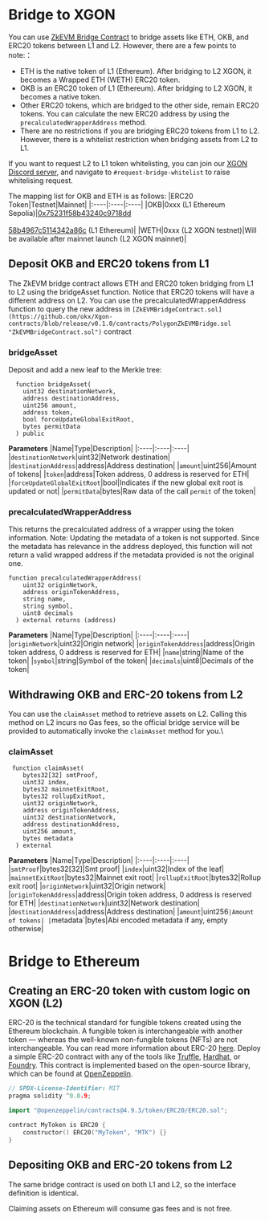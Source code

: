 # Bridge to XGON
You can use [ZkEVM Bridge Contract](https://github.com/okx/Xgon-contracts/blob/release/v0.1.0/contracts/PolygonZkEVMBridge.sol "ZkEVM Bridge Contract") to bridge assets like ETH, OKB, and ERC20 tokens between L1 and L2. However, there are a few points to note:：
- ETH is the native token of L1 (Ethereum). After bridging to L2 XGON, it becomes a Wrapped ETH (WETH) ERC20 token.
- OKB is an ERC20 token of L1 (Ethereum). After bridging to L2 XGON, it becomes a native token.
- Other ERC20 tokens, which are bridged to the other side, remain ERC20 tokens. You can calculate the new ERC20 address by using the `precalculatedWrapperAddress` method.
- There are no restrictions if you are bridging ERC20 tokens from L1 to L2. However, there is a whitelist restriction when bridging assets from L2 to L1. 

<Tip title="Note">If you want to request L2 to L1 token whitelisting, you can join our [XGON Discord server](https://discord.gg/xgon "XGON Discord server"), and navigate to `#request-bridge-whitelist` to raise whitelising request.</Tip>

The mapping list for OKB and ETH is as follows:
|ERC20 Token|Testnet|Mainnet|
|:----|:----|:----|
|OKB|0xxx (L1 Ethereum Sepolia)|[0x75231f58b43240c9718dd<br></br>58b4967c5114342a86c](https://etherscan.io/address/0x75231f58b43240c9718dd58b4967c5114342a86c "0x75231f58b43240c9718dd58b4967c5114342a86c") (L1 Ethereum)|
|WETH|0xxx (L2 XGON testnet)|Will be available after mainnet launch (L2 XGON mainnet)|

## Deposit OKB and ERC20 tokens from L1
The ZkEVM bridge contract allows ETH and ERC20 token bridging from L1 to L2 using the bridgeAsset function. Notice that ERC20 tokens will have a different address on L2. You can use the precalculatedWrapperAddress function to query the new address in `[ZkEVMBridgeContract.sol](https://github.com/okx/Xgon-contracts/blob/release/v0.1.0/contracts/PolygonZkEVMBridge.sol "ZkEVMBridgeContract.sol")` contract

### bridgeAsset
Deposit and add a new leaf to the Merkle tree:
```solidity
  function bridgeAsset(
    uint32 destinationNetwork,
    address destinationAddress,
    uint256 amount,
    address token,
    bool forceUpdateGlobalExitRoot,
    bytes permitData
  ) public
```
**Parameters**
|Name|Type|Description|
|:----|:----|:----|
|`destinationNetwork`|uint32|Network destination|
|`destinationAddress`|address|Address destination|
|`amount`|uint256|Amount of tokens|
|`token`|address|Token address, 0 address is reserved for ETH|
|`forceUpdateGlobalExitRoot`|bool|Indicates if the new global exit root is updated or not|
|`permitData`|bytes|Raw data of the call `permit` of the token|

### precalculatedWrapperAddress
This returns the precalculated address of a wrapper using the token information.
Note: Updating the metadata of a token is not supported.
Since the metadata has relevance in the address deployed, this function will not return a valid wrapped address if the metadata provided is not the original one.
```solidity
function precalculatedWrapperAddress(
    uint32 originNetwork,
    address originTokenAddress,
    string name,
    string symbol,
    uint8 decimals
  ) external returns (address)
```
**Parameters**
|Name|Type|Description|
|:----|:----|:----|
|`originNetwork`|uint32|Origin network|
|`originTokenAddress`|address|Origin token address, 0 address is reserved for ETH|
|`name`|string|Name of the token|
|`symbol`|string|Symbol of the token|
|`decimals`|uint8|Decimals of the token|

## Withdrawing OKB and ERC-20 tokens from L2
You can use the `claimAsset` method to retrieve assets on L2. Calling this method on L2 incurs no Gas fees, so the official bridge service will be provided to automatically invoke the `claimAsset` method for you.\

### claimAsset
```solidity
 function claimAsset(
    bytes32[32] smtProof,
    uint32 index,
    bytes32 mainnetExitRoot,
    bytes32 rollupExitRoot,
    uint32 originNetwork,
    address originTokenAddress,
    uint32 destinationNetwork,
    address destinationAddress,
    uint256 amount,
    bytes metadata
  ) external
```
**Parameters**
|Name|Type|Description|
|:----|:----|:----|
|`smtProof`|bytes32[32]|Smt proof|
|`index`|uint32|Index of the leaf|
|`mainnetExitRoot`|bytes32|Mainnet exit root|
|`rollupExitRoot`|bytes32|Rollup exit root|
|`originNetwork`|uint32|Origin network|
|`originTokenAddress`|address|Origin token address, 0 address is reserved for ETH|
|`destinationNetwork`|uint32|Network destination|
|`destinationAddress`|address|Address destination|
|`amount`|uint256`|Amount of tokens|
|`metadata`|bytes|Abi encoded metadata if any, empty otherwise|

# Bridge to Ethereum
## Creating an ERC-20 token with custom logic on XGON (L2)
ERC-20 is the technical standard for fungible tokens created using the Ethereum blockchain. A fungible token is interchangeable with another token — whereas the well-known non-fungible tokens (NFTs) are not interchangeable.
You can read more information about ERC-20 [here](https://ethereum.org/en/developers/docs/standards/tokens/erc-20/ "here").
Deploy a simple ERC-20 contract with any of the tools like [Truffle](/developer/smart-contract/deploy-with-truffle "Truffle"), [Hardhat](/developer/smart-contract/deploy-with-hardhat "Hardhat"), or [Foundry](/developer/smart-contract/deploy-with-foundry "Foundry"). This contract is implemented based on the open-source library, which can be found at [OpenZeppelin](https://www.openzeppelin.com/contracts# "OpenZeppelin").
```go
// SPDX-License-Identifier: MIT
pragma solidity ^0.8.9;

import "@openzeppelin/contracts@4.9.3/token/ERC20/ERC20.sol";

contract MyToken is ERC20 {
    constructor() ERC20("MyToken", "MTK") {}
}
```

## Depositing OKB and ERC-20 tokens from L2
The same bridge contract is used on both L1 and L2, so the interface definition is identical.


<Tip title="Note">Claiming assets on Ethereum will consume gas fees and is not free.</Tip>